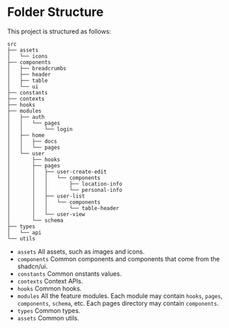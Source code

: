 # Folder Structure

This project is structured as follows:

```
src
├── assets
│   └── icons
├── components
│   ├── breadcrumbs
│   ├── header
│   ├── table
│   └── ui
├── constants
├── contexts
├── hooks
├── modules
│   ├── auth
│   │   └── pages
│   │       └── login
│   ├── home
│   │   ├── docs
│   │   └── pages
│   └── user
│       ├── hooks
│       ├── pages
│       │   ├── user-create-edit
│       │   │   └── components
│       │   │       ├── location-info
│       │   │       └── personal-info
│       │   ├── user-list
│       │   │   └── components
│       │   │       └── table-header
│       │   └── user-view
│       └── schema
├── types
│   └── api
└── utils
```

* `assets` All assets, such as images and icons.
* `components` Common components and components that come from the shadcn/ui.
* `constants` Common onstants values.
* `contexts` Context APIs.
* `hooks` Common hooks.
* `modules` All the feature modules. Each module may contain `hooks`, `pages`, `components`, `schema`, etc. Each pages directory may contain `components`.
* `types` Common types.
* `assets` Common utils.